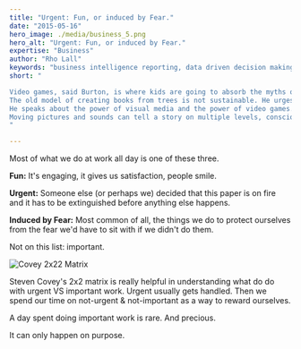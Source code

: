 ```yaml
---
title: "Urgent: Fun, or induced by Fear."
date: "2015-05-16"
hero_image: ./media/business_5.png
hero_alt: "Urgent: Fun, or induced by Fear."
expertise: "Business"
author: "Rho Lall"
keywords: "business intelligence reporting, data driven decision making, data driven decisions, using data to make decisions"
short: "

Video games, said Burton, is where kids are going to absorb the myths of our culture. 
The old model of creating books from trees is not sustainable. He urges the audience to embrace digital media. 
He speaks about the power of visual media and the power of video games. 
Moving pictures and sounds can tell a story on multiple levels, conscious and unconscious. 
"

---
```


Most of what we do at work all day is one of these three.

**Fun:** It's engaging, it gives us satisfaction, people smile.

**Urgent:** Someone else (or perhaps we) decided that this paper is on fire and it has to be extinguished before anything else happens.

**Induced by Fear:** Most common of all, the things we do to protect ourselves from the fear we'd have to sit with if we didn't do them.

Not on this list: important.

![Covey 2x22 Matrix](./media/content/covey_2x2_matrix.png) 

Steven Covey's 2x2 matrix is really helpful in understanding what do do with urgent VS important work. Urgent usually gets handled. 
Then we spend our time on not-urgent & not-important as a way to reward ourselves.

A day spent doing important work is rare. And precious.

It can only happen on purpose.
